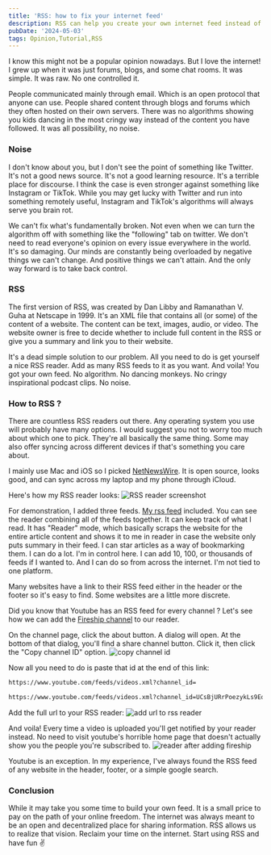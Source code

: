 ```yaml
---
title: 'RSS: how to fix your internet feed'
description: RSS can help you create your own internet feed instead of depending on social media
pubDate: '2024-05-03'
tags: Opinion,Tutorial,RSS
---
```


I know this might not be a popular opinion nowadays. But I love the internet! I grew up when it was just forums, blogs, and some chat rooms. It was simple. It was raw. No one controlled it.

People communicated mainly through email. Which is an open protocol that anyone can use. People shared content through blogs and forums which they often hosted on their own servers. There was no algorithms showing you kids dancing in the most cringy way instead of the content you have followed. It was all possibility, no noise.

### Noise

I don't know about you, but I don't see the point of something like Twitter. It's not a good news source. It's not a good learning resource. It's a terrible place for discourse. I think the case is even stronger against something like Instagram or TikTok. While you may get lucky with Twitter and run into something remotely useful, Instagram and TikTok's algorithms will always serve you brain rot.

We can't fix what's fundamentally broken. Not even when we can turn the algorithm off with something like the "following" tab on twitter.
We don't need to read everyone's opinion on every issue everywhere in the world. It's so damaging. Our minds are constantly being overloaded by negative things we can't change. And positive things we can't attain.
And the only way forward is to take back control.

### RSS

The first version of RSS, was created by Dan Libby and Ramanathan V. Guha at Netscape in 1999. It's an XML file that contains all (or some) of the content of a website. The content can be text, images, audio, or video. The website owner is free to decide whether to include full content in the RSS or give you a summary and link you to their website.

It's a dead simple solution to our problem. All you need to do is get yourself a nice RSS reader. Add as many RSS feeds to it as you want. And voila! You got your own feed. No algorithm. No dancing monkeys. No cringy inspirational podcast clips. No noise.

### How to RSS ?

There are countless RSS readers out there. Any operating system you use will probably have many options. I would suggest you not to worry too much about which one to pick. They're all basically the same thing. Some may also offer syncing across different devices if that's something you care about.

I mainly use Mac and iOS so I picked [NetNewsWire](https://netnewswire.com/). It is open source, looks good, and can sync across my laptop and my phone through iCloud.

Here's how my RSS reader looks:
![RSS reader screenshot](/content/rss-how-to-fix-your-internet-feed/24.webp)

For demonstration, I added three feeds. [My rss feed](https://gebna.gg/rss.xml) included. You can see the reader combining all of the feeds together. It can keep track of what I read. It has "Reader" mode, which basically scraps the website for the entire article content and shows it to me in reader in case the website only puts summary in their feed. I can star articles as a way of bookmarking them. I can do a lot. I'm in control here. I can add 10, 100, or thousands of feeds if I wanted to. And I can do so from across the internet. I'm not tied to one platform.

Many websites have a link to their RSS feed either in the header or the footer so it's easy to find. Some websites are a little more discrete.

Did you know that Youtube has an RSS feed for every channel ?
Let's see how we can add the [Fireship channel](https://www.youtube.com/@Fireship) to our reader.

On the channel page, click the about button.
A dialog will open. At the bottom of that dialog, you'll find a share channel button. Click it, then click the "Copy channel ID" option.
![copy channel id](/content/rss-how-to-fix-your-internet-feed/46.webp)

Now all you need to do is paste that id at the end of this link:

```bash
https://www.youtube.com/feeds/videos.xml?channel_id=
```

```bash
https://www.youtube.com/feeds/videos.xml?channel_id=UCsBjURrPoezykLs9EqgamOA
```

Add the full url to your RSS reader:
![add url to rss reader](/content/rss-how-to-fix-your-internet-feed/53.webp)

And voila! Every time a video is uploaded you'll get notified by your reader instead. No need to visit youtube's horrible home page that doesn't actually show you the people you're subscribed to.
![reader after adding fireship](/content/rss-how-to-fix-your-internet-feed/54.webp)

Youtube is an exception. In my experience, I've always found the RSS feed of any website in the header, footer, or a simple google search.

### Conclusion

While it may take you some time to build your own feed. It is a small price to pay on the path of your online freedom.
The internet was always meant to be an open and decentralized place for sharing information. RSS allows us to realize that vision.
Reclaim your time on the internet. Start using RSS and have fun ✌️
